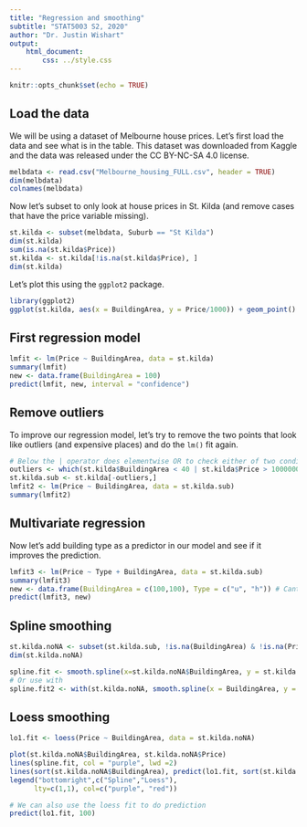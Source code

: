 ```yaml
---
title: "Regression and smoothing"
subtitle: "STAT5003 S2, 2020"
author: "Dr. Justin Wishart"
output: 
    html_document:
        css: ../style.css
---
```


```r
knitr::opts_chunk$set(echo = TRUE)
```

## Load the data 

We will be using a dataset of Melbourne house prices. Let's first load the data and see what is in the table. This dataset was downloaded from Kaggle and the data was released under the CC BY-NC-SA 4.0 license.   


```r
melbdata <- read.csv("Melbourne_housing_FULL.csv", header = TRUE)
dim(melbdata)
colnames(melbdata)
```
Now let's subset to only look at house prices in St. Kilda (and remove cases that have the price variable missing). 

```r
st.kilda <- subset(melbdata, Suburb == "St Kilda")
dim(st.kilda)
sum(is.na(st.kilda$Price))
st.kilda <- st.kilda[!is.na(st.kilda$Price), ]
dim(st.kilda)
```

Let's plot this using the `ggplot2` package. 

```r
library(ggplot2)
ggplot(st.kilda, aes(x = BuildingArea, y = Price/1000)) + geom_point()
```


## First regression model 

```r
lmfit <- lm(Price ~ BuildingArea, data = st.kilda)
summary(lmfit)
new <- data.frame(BuildingArea = 100)
predict(lmfit, new, interval = "confidence")
```

## Remove outliers 

To improve our regression model, let's try to remove the two points that look like outliers (and expensive places)
and do the `lm()` fit again. 

```r
# Below the | operator does elementwise OR to check either of two conditions
outliers <- which(st.kilda$BuildingArea < 40 | st.kilda$Price > 1000000)
st.kilda.sub <- st.kilda[-outliers,]
lmfit2 <- lm(Price ~ BuildingArea, data = st.kilda.sub)
summary(lmfit2)
```

## Multivariate regression 

Now let's add building type as a predictor in our model and see if it improves the prediction. 

```r
lmfit3 <- lm(Price ~ Type + BuildingArea, data = st.kilda.sub) 
summary(lmfit3)
new <- data.frame(BuildingArea = c(100,100), Type = c("u", "h")) # Cant predict townhouse since none exist in original data after filtering. 
predict(lmfit3, new) 

```

## Spline smoothing 

```r
st.kilda.noNA <- subset(st.kilda.sub, !is.na(BuildingArea) & !is.na(Price))
dim(st.kilda.noNA)

spline.fit <- smooth.spline(x=st.kilda.noNA$BuildingArea, y = st.kilda.noNA$Price)
# Or use with
spline.fit2 <- with(st.kilda.noNA, smooth.spline(x = BuildingArea, y = Price))
```

## Loess smoothing 

```r
lo1.fit <- loess(Price ~ BuildingArea, data = st.kilda.noNA)

plot(st.kilda.noNA$BuildingArea, st.kilda.noNA$Price)
lines(spline.fit, col = "purple", lwd =2)
lines(sort(st.kilda.noNA$BuildingArea), predict(lo1.fit, sort(st.kilda.noNA$BuildingArea)), col = "red", lwd =2)
legend("bottomright",c("Spline","Loess"),
      lty=c(1,1), col=c("purple", "red"))

# We can also use the loess fit to do prediction 
predict(lo1.fit, 100)

```
